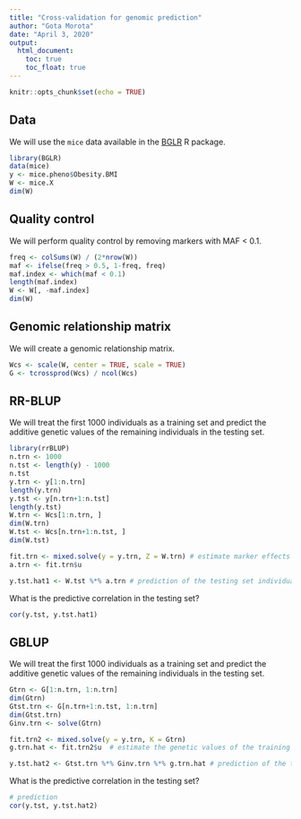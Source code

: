 ```yaml
---
title: "Cross-validation for genomic prediction"
author: "Gota Morota"
date: "April 3, 2020"
output:
  html_document:
    toc: true
    toc_float: true
---
```


```r
knitr::opts_chunk$set(echo = TRUE)
```



## Data 
We will use the `mice` data available in the [BGLR](https://cran.r-project.org/web/packages/BGLR/index.html) R package. 
```r
library(BGLR)
data(mice)
y <- mice.pheno$Obesity.BMI
W <- mice.X
dim(W)
```

## Quality control
We will perform quality control by removing markers with MAF < 0.1. 
```r
freq <- colSums(W) / (2*nrow(W))
maf <- ifelse(freq > 0.5, 1-freq, freq)
maf.index <- which(maf < 0.1)
length(maf.index)
W <- W[, -maf.index] 
dim(W)
```

## Genomic relationship matrix
We will create a genomic relationship matrix.  
```r
Wcs <- scale(W, center = TRUE, scale = TRUE)
G <- tcrossprod(Wcs) / ncol(Wcs)
```

## RR-BLUP
We will treat the first 1000 individuals as a training set and predict the additive genetic values of the remaining individuals in the testing set. 
```r
library(rrBLUP)
n.trn <- 1000
n.tst <- length(y) - 1000
n.tst
y.trn <- y[1:n.trn]
length(y.trn)
y.tst <- y[n.trn+1:n.tst]
length(y.tst)
W.trn <- Wcs[1:n.trn, ]
dim(W.trn)
W.tst <- Wcs[n.trn+1:n.tst, ]
dim(W.tst)

fit.trn <- mixed.solve(y = y.trn, Z = W.trn) # estimate marker effects from the training set
a.trn <- fit.trn$u

y.tst.hat1 <- W.tst %*% a.trn # prediction of the testing set individuals
```

What is the predictive correlation in the testing set?
```r
cor(y.tst, y.tst.hat1)
```




## GBLUP
We will treat the first 1000 individuals as a training set and predict the additive genetic values of the remaining individuals in the testing set. 
```r
Gtrn <- G[1:n.trn, 1:n.trn]
dim(Gtrn)
Gtst.trn <- G[n.trn+1:n.tst, 1:n.trn]
dim(Gtst.trn)
Ginv.trn <- solve(Gtrn)

fit.trn2 <- mixed.solve(y = y.trn, K = Gtrn)
g.trn.hat <- fit.trn2$u  # estimate the genetic values of the training set individuals

y.tst.hat2 <- Gtst.trn %*% Ginv.trn %*% g.trn.hat # prediction of the testing set individuals
```


What is the predictive correlation in the testing set?
```r
# prediction
cor(y.tst, y.tst.hat2) 
```



